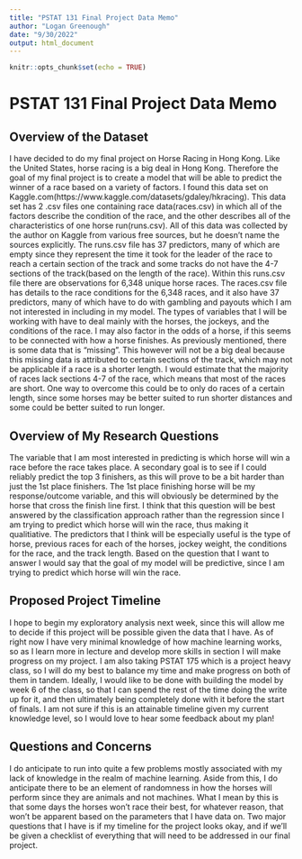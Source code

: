 ```yaml
---
title: "PSTAT 131 Final Project Data Memo"
author: "Logan Greenough"
date: "9/30/2022"
output: html_document
---
```


```r
knitr::opts_chunk$set(echo = TRUE)
```

# PSTAT 131 Final Project Data Memo

## Overview of the Dataset

I have decided to do my final project on Horse Racing in Hong Kong. Like the United States, horse racing is a big deal in Hong Kong. Therefore the goal of my final project is to create a model that will be able to predict the winner of a race based on a variety of factors. I found this data set on Kaggle.com(https://www.kaggle.com/datasets/gdaley/hkracing). This data set has 2 .csv files one containing race data(races.csv) in which all of the factors describe the condition of the race, and the other describes all of the characteristics of one horse run(runs.csv). All of this data was collected by the author on Kaggle from various free sources, but he doesn't name the sources explicitly. The runs.csv file has 37 predictors, many of which are empty since they represent the time it took for the leader of the race to reach a certain section of the track and some tracks do not have the 4-7 sections of the track(based on the length of the race). Within this runs.csv file there are observations for 6,348 unique horse races. The races.csv file has details to the race conditions for the 6,348 races, and it also have 37 predictors, many of which have to do with gambling and payouts which I am not interested in including in my model. The types of variables that I will be working with have to deal mainly with the horses, the jockeys, and the conditions of the race. I may also factor in the odds of a horse, if this seems to be connected with how a horse finishes. As previously mentioned, there is some data that is "missing". This however will not be a big deal because this missing data is attributed to certain sections of the track, which may not be applicable if a race is a shorter length. I would estimate that the majority of races lack sections 4-7 of the race, which means that most of the races are short. One way to overcome this could be to only do races of a certain length, since some horses may be better suited to run shorter distances and some could be better suited to run longer. 

## Overview of My Research Questions

The variable that I am most interested in predicting is which horse will win a race before the race takes place. A secondary goal is to see if I could reliably predict the top 3 finishers, as this will prove to be a bit harder than just the 1st place finishers. The 1st place finishing horse will be my response/outcome variable, and this will obviously be determined by the horse that cross the finish line first. I think that this question will be best answered by the classification approach rather than the regression since I am trying to predict which horse will win the race, thus making it qualitiative. The predictors that I think will be especially useful is the type of horse, previous races for each of the horses, jockey weight, the conditions for the race, and the track length. Based on the question that I want to answer I would say that the goal of my model will be predictive, since I am trying to predict which horse will win the race.

## Proposed Project Timeline

I hope to begin my exploratory analysis next week, since this will allow me to decide if this project will be possible given the data that I have. As of right now I have very minimal knowledge of how machine learning works, so as I learn more in lecture and develop more skills in section I will make progress on my project. I am also taking PSTAT 175 which is a project heavy class, so I will do my best to balance my time and make progress on both of them in tandem. Ideally, I would like to be done with building the model by week 6 of the class, so that I can spend the rest of the time doing the write up for it, and then ultimately being completely done with it before the start of finals. I am not sure if this is an attainable timeline given my current knowledge level, so I would love to hear some feedback about my plan!

## Questions and Concerns

I do anticipate to run into quite a few problems mostly associated with my lack of knowledge in the realm of machine learning. Aside from this, I do anticipate there to be an element of randomness in how the horses will perform since they are animals and not machines. What I mean by this is that some days the horses won't race their best, for whatever reason, that won't be apparent based on the parameters that I have data on. Two major questions that I have is if my timeline for the project looks okay, and if we'll be given a checklist of everything that will need to be addressed in our final project.